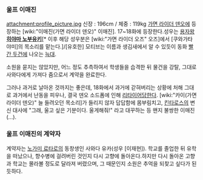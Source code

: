 === 울프 이매진 ===
attachment:profile_picture.jpg
신장 : 196cm / 체중 : 119kg
[[가면 라이더 덴오]]에 등장하는 [wiki:"이매진(가면 라이더 덴오)" 이매진]. 17~18화에 등장한다.성우는 [[용자왕]] '''[[히야마 노부유키]]'''[* 이후 해당 성우분은 [wiki:"가면 라이더 오즈" 오즈]에서 [쿠와가타야미]의 목소리를 맡는다.]/[유호한]
모티브는 이름과 생김새에서 알 수 있듯이 동화 [[빨간 두건]]에 나오는 [[늑대]].

소원을 묻지는 않았지만, 어느 정도 추측하여서 학생들을 습격한 뒤 물건을 강탈, 그대로 사와다에게 가져다 줌으로서 계약을 완료한다.

그러나 과거로 날아온 것까지는 좋은데, 18화에서 과거에 갇혀버리는 상황에 처해 그대로 과거에서 난동을 피우나, 결국 덴오 소드폼에 인해 [[리타이어]]당한다. [wiki:"카이(가면 라이더 덴오)" 늘 들려오던 목소리]가 들리지 않자 답답함에 몸부림치고, [[킨타로스]]의 변신 대사에 "그래, 울고 싶은 기분이다. 울게해줘!" 라고 대꾸하는 등 왠지 불쌍한 이매진(...).

=== 울프 이매진의 계약자 ===
계약자는 [[노가미 료타로]]의 동창생인 사와다 유카(성우 [이재현]).
학교를 졸업한 뒤 유학을 떠났으나, 향수병에 걸려버린 것인지 다시 고향에 돌아온다.하지만 다시 돌아온 고향과 학교는 몰라볼 정도로 달라져 버렸으며, 그 때문인지 소원은 추억을 되찾고 싶다가 된듯하다.
